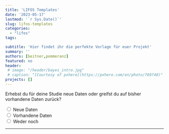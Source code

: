 ```yaml
---
title: 'LIFOS Templates'
date: '2023-05-17'
lastmod: '`r Sys.Date()`'
slug: lifos-templates
categories:
  - "lifos"
tags:

subtitle: 'Hier findet ihr die perfekte Vorlage für euer Projekt'
summary: ''
authors: [beitner,pommeranz]
featured: no
header: 
 # image: "/header/bayes_intro.jpg"
 # caption: "[Courtesy of pxhere](https://pxhere.com/en/photo/769748)"
projects: []
---
```



<!-- Multiple Choice & Skript für Hide / Reveal & CSS für den Button-->
<script type="text/javascript">
  function Reveal(it, box) {<!--from www.java2s.com-->
    var vis = (box.checked) ? "block" : "none";
    document.getElementById(it).style.display = vis;
  }

  function Hide(it, box) {
    var vis = (box.checked) ? "none" : "none";
    document.getElementById(it).style.display = vis;
  }
</script>
<style>
input[type = reset] {
    background-color: transparent;
    background-repeat: no-repeat;
    border: none;
    cursor: pointer;
    overflow: hidden;
    outline: none;
      color: #00618f;
}
</style>

<!-- Erste Ebene -->
<form>
  <div class="row" id="divStart" style="display: block">
  Erhebst du für deine Studie neue Daten oder greifst du auf bisher vorhandene Daten zurück?
  
  <input type="radio" name="Wahl1" value="value1" onClick="Hide('divOldData', this); Hide('divHoppla',this); Hide('divReplikation', this); Hide('divKeineReplikation', this); Hide('divMetaanalyse', this); Hide('divSekundaeranalyse', this); Hide('divExperiment', this); Reveal('divNewData', this); Hide('divDeskriptiveStudien', this)" /> Neue Daten  
  <input type="radio" name="Wahl1" value="value2" onClick="Hide('divNewData', this); Hide('divHoppla',this); Hide('divReplikation', this); Hide('divKeineReplikation', this); Hide('divMetaanalyse', this); Hide('divSekundaeranalyse', this); Hide('divExperiment', this); Reveal('divOldData', this); Hide('divDeskriptiveStudien', this)" /> Vorhandene Daten    
  <input type="radio" name="Wahl1" value="value3" onClick="Hide('divNewData', this); Hide('divOldData',this); Hide('divReplikation', this); Hide('divKeineReplikation', this); Hide('divMetaanalyse', this); Hide('divSekundaeranalyse', this); Hide('divExperiment', this); Reveal('divHoppla', this); Hide('divDeskriptiveStudien', this)" /> Weder noch
  
  <hr>
  </div>
  
  <!-- Zweite Ebene -->
  <!-- Neue Daten -->
  <div class="row" id="divNewData" style="display: none">
  Ist deine Studie eine Replikationsstudie, das heißt, eine Wiederholung einer bereits existierenden Studie?
  
  <input type="radio" name="Wahl2a" value="value4" onClick=" Hide('divKeineReplikation', this); Hide('divHoppla', this); Hide('divMetaanalyse', this); Hide('divSekundaeranalyse', this); Hide('divExperiment', this); Reveal('divReplikation', this); Hide('divDeskriptiveStudien', this)" /> Ja<br>
  <input type="radio" name="Wahl2a" value="value5" onClick=" Hide('divReplikation', this); Hide('divHoppla', this); Hide('divMetaanalyse', this); Hide('divSekundaeranalyse', this); Hide('divExperiment', this); Reveal('divKeineReplikation', this); Hide('divDeskriptiveStudien', this)" /> Nein<br>
  <input type="radio" name="Wahl2a" value="value6" onClick=" Hide('divReplikation', this); Hide('divKeineReplikation', this); Hide('divMetaanalyse', this); Hide('divSekundaeranalyse', this); Hide('divExperiment', this); Reveal('divHoppla', this); Hide('divDeskriptiveStudien', this)" /> Weder noch<br>
  
  <hr>
  </div>
  
  <!-- Vorhandene Daten -->
  <div class="row" id="divOldData" style="display: none">
  Planst du, die Ergebnisse mehrerer Studien zusammenzufassen, um eine allgemeine Aussage zu treffen, oder möchtest du auf bestehende Datensets zurückgreifen, um neue Forschungsfragen zu beantworten?
  
  <input type="radio" name="Wahl2b" value="value7" onClick="Hide('divHoppla', this); Hide('divSekundaeranalyse', this); Hide('divReplikation', this); Hide('divKeineReplikation', this); Hide('divExperiment', this); Hide('divDeskriptiveStudien', this); Reveal('divMetaanalyse', this)" /> Mehrere Studien<br>
  <input type="radio" name="Wahl2b" value="value8" onClick="Hide('divHoppla', this); Hide('divMetaanalyse', this); Hide('divReplikation', this); Hide('divKeineReplikation', this); Hide('divExperiment', this); Hide('divDeskriptiveStudien', this); Reveal('divSekundaeranalyse', this)" /> Bestehendes Datenset<br>
  <input type="radio" name="Wahl2b" value="value9" onClick="Hide('divMetaanalyse', this); Hide('divSekundaeranalyse', this); Hide('divReplikation', this); Hide('divKeineReplikation', this); Hide('divExperiment', this); Hide('divDeskriptiveStudien', this); Reveal('divHoppla', this)" /> Weder noch<br>
  
  <hr>
  </div>
  
  <!-- Dritte Ebene - Neue Daten -->
  <!-- Replikationsstudie -->
  <div class="row" id="divReplikation" style="display: none">
Deine Antworten geben Hinweise darauf, dass deine Studie eine Replikationsstudie ist. Dafür steht folgendes Template zur Verfügung: 
  
  - Replication Studies
  
In dem vorgeschlagenen Template findest du die Replication Recipe Preregistration Vorlage von <a href="https://doi.org/10.1016/j.jesp.2013.10.005">Brandt et al. (2013)</a>, die optimal für Replikationen geeignet ist.
  
Ist ein Fehler unterlaufen?<input type ="reset" value="Hier klicken" onClick="Hide('divOldData', this); Hide('divNewData', this); Hide('divReplikation', this); Hide('divKeineReplikation', this); Hide('divMetaanalyse', this); Hide('divSekundaeranalyse', this); Hide('divExperiment', this); Hide('divDeskriptiveStudien', this); Hide('divHoppla', this)"/>um zum Anfang zurückzusetzen!
  </div>
  
  <!-- Keine Replikationsstudie -->
  <div class="row" id="divKeineReplikation" style="display: none">
Werden in Deiner Studie gezielt Veränderungen und Manipulationen an einer oder mehreren unabhängigen Variablen vorgenommen, um ihre Auswirkungen auf eine abhängige Variable zu untersuchen oder sollen lediglich Zusammenhänge zwischen Variablen beschrieben werden? 
  
  <input type="radio" name="Wahl3" value="value10" onClick="Hide('divHoppla', this); Hide('divDeskriptiveStudien', this); Reveal('divExperiment', this)" /> Manipulationen<br>
  <input type="radio" name="Wahl3" value="value11" onClick="Hide('divHoppla', this); Hide('divExperiment', this); Reveal('divDeskriptiveStudien', this)" /> Zusammenhänge<br>
  <input type="radio" name="Wahl3" value="value12" onClick="Hide('divExperiment', this); Hide('divDeskriptiveStudien', this); Reveal('divHoppla', this)" /> Weder noch<br>
  
  <hr>
  </div>
  
  <!-- Dritte Ebene - Alte Daten -->
  <!-- Meta-Analysen -->
  <div class="row" id="divMetaanalyse" style="display: none">
Deine Antworten geben Hinweise darauf, dass deine Studie  eine Meta-Analyse oder ein systematisches Review ist. Dafür steht folgendes Template zur Verfügung:
  
  - Meta-Analyses and Systematic Reviews
  
Im vorgeschlagenen Template befinden sich das Präregistrierungsformat von <a href="https://www.crd.york.ac.uk/prospero/">PROSPERO</a> sowie die <a href="http://prisma-statement.org">PRISMA-Leitlinien</a>. 
  
Ist ein Fehler unterlaufen?<input type ="reset" value="Hier klicken" onClick="Hide('divOldData', this); Hide('divNewData', this); Hide('divReplikation', this); Hide('divKeineReplikation', this); Hide('divMetaanalyse', this); Hide('divSekundaeranalyse', this); Hide('divExperiment', this); Hide('divDeskriptiveStudien', this); Hide('divHoppla', this)"/>um zum Anfang zurückzusetzen!
  </div>
  
  <!-- Sekundäranalyse -->
  <div class="row" id="divSekundaeranalyse" style="display: none">
Deine Antworten geben Hinweise darauf, dass du in deiner Studie eine Sekundärdatenanalyse anhand eines oder mehrerer bestehenden Datensets durchführst. Dafür steht folgendes Template zur Verfügung:
  
  - Secondary Data Analaysis
  
In dem vorgeschlagenen Template findest du eine spezifische Präregistrierungsvorlage mit Fokus auf sekundäre Datenanalysen. Darüber hinaus wird kein Ordner für Daten angelegt und es werden spezifsiche Hinweise im ReadMe gegeben, was bei einer Sekundärdatenanalyse zu beachten ist.
  
Ist ein Fehler unterlaufen?<input type ="reset" value="Hier klicken" onClick="Hide('divOldData', this); Hide('divNewData', this); Hide('divReplikation', this); Hide('divKeineReplikation', this); Hide('divMetaanalyse', this); Hide('divSekundaeranalyse', this); Hide('divExperiment', this); Hide('divDeskriptiveStudien', this); Hide('divHoppla', this)"/>um zum Anfang zurückzusetzen!
  </div>
  
  <!-- Vierte Ebene Ebene - Keine Replikation -->
  <!-- Experiment -->
  <div class="row" id="divExperiment" style="display: none">
In deiner Studie erhebst du Daten mit Hilfe eines behavioralen Experimentes. Dafür stehen die folgenden beiden Templates zur Verfügung:
  
  - Behavioral Experiments BSc
  - Behavioral Experiments MSc
  
Beide Templates sind für Verhaltensexperimente optimal geeignet und unterscheiden sich hinsichtlich der bereit gestellen Präreregistrierungsvorlagen. Im BSc Template findet sich nur die AsPredicted Preregistration Vorlage, wohingegen im MSc Template drei Preregistration Vorlagen zu finden sind: AsPredicted, OSF Standard Preregistration Template, und die PRP-QUANT Vorlage – die zwei letzteren sind ausführlicher. Für Studierende, unabhängig ob BSc und MSc, die mit ihren Betreuer*innen besprochen haben, die OSF Preregistration Vorlage zu verwenden, wird das Behavioral Experiments MSc Template empfohlen. 
  
Ist ein Fehler unterlaufen?<input type ="reset" value="Hier klicken" onClick="Hide('divOldData', this); Hide('divNewData', this); Hide('divReplikation', this); Hide('divKeineReplikation', this); Hide('divMetaanalyse', this); Hide('divSekundaeranalyse', this); Hide('divExperiment', this); Hide('divDeskriptiveStudien', this); Hide('divHoppla', this)"/>um zum Anfang zurückzusetzen!
  </div>
  
  <!-- Deskriptive Studien -->
  <div class="row" id="divDeskriptiveStudien" style="display: none">
In deiner Studie untersuchst du bestehende Zusammenhänge ohne eine aktive experimentelle Manipulation. Dafür stehen die folgenden beiden Templates zur Verfügung: 
  
  - Correlative and Descriptive Studies - BSc
  - Correlative and Descriptive Studies - MSc

Beide Templates sind für diese Art von Studie optimal geeignet und unterscheiden sich hinsichtlich der bereit gestellen Präreregistrierungsvorlagen. Im BSc Template findet sich nur die AsPredicted Preregistration Vorlage, wohingegen im MSc Template drei Preregistration Vorlagen zu finden sind: AsPredicted, OSF Standard Preregistration Template, und die PRP-QUANT Vorlage – die zwei letzteren sind ausführlicher. Für Studierende, unabhängig ob BSc und MSc, die mit ihren Betreuer*innen besprochen haben, die OSF Preregistration Vorlage zu verwenden, wird das Correlative and Descriptive Studies MSc Template empfohlen. 
  
Ist ein Fehler unterlaufen?<input type ="reset" value="Hier klicken" onClick="Hide('divOldData', this); Hide('divNewData', this); Hide('divReplikation', this); Hide('divKeineReplikation', this); Hide('divMetaanalyse', this); Hide('divSekundaeranalyse', this); Hide('divExperiment', this); Hide('divDeskriptiveStudien', this); Hide('divHoppla', this)"/>um zum Anfang zurückzusetzen!
  </div>
  
  <!-- Der Joker - Der Hoppla-Text -->
  <div class="row" id="divHoppla" style="display: none">
  <b>Hoppla</b>, da ging wohl etwas schief! Im Falle eines Missverständnisses bitten wir dich, die Entscheidungsshilfe nochmal durchzuführen. Aber sollte deine Art von Studie in unserer Entscheidungshilfe und somit auch unseren Templates nicht vorhanden sein, bitten wir um Entschuldigung. Kontaktiere uns doch unter <a href="mailto:lifos@uni-frankfurt.de">LIFOS@uni-frankfurt.de</a> und wir helfen dir persönlich dabei, das passende Template für dich zu finden. Und wer weiß, vielleicht kannst du uns ja dabei helfen, ein neues Template für deine Art von Studie zu erstellen! :) 
  
  Ist ein Fehler unterlaufen?<input type ="reset" value="Hier klicken" onClick="Hide('divOldData', this); Hide('divNewData', this); Hide('divReplikation', this); Hide('divKeineReplikation', this); Hide('divMetaanalyse', this); Hide('divSekundaeranalyse', this); Hide('divExperiment', this); Hide('divDeskriptiveStudien', this); Hide('divHoppla', this)"/>um zum Anfang zurückzusetzen!
  </div>
</form>
